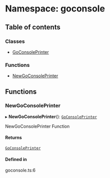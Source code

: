# Namespace: goconsole

## Table of contents

### Classes

- [GoConsolePrinter](/templates/protocols/javascript/modules/goconsole.GoConsolePrinter.md)

### Functions

- [NewGoConsolePrinter](/templates/protocols/javascript/modules/goconsole.md#newgoconsoleprinter)

## Functions

### NewGoConsolePrinter

▸ **NewGoConsolePrinter**(): [`GoConsolePrinter`](/templates/protocols/javascript/modules/goconsole.GoConsolePrinter.md)

NewGoConsolePrinter Function

#### Returns

[`GoConsolePrinter`](/templates/protocols/javascript/modules/goconsole.GoConsolePrinter.md)

#### Defined in

goconsole.ts:6
